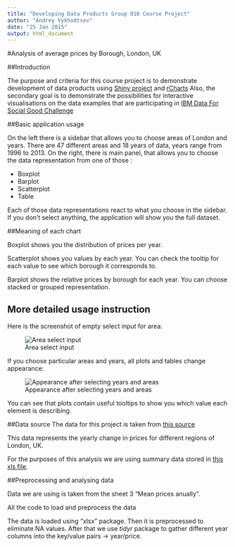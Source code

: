```yaml
---
title: "Developing Data Products Group 010 Course Project"
author: "Andrey Vykhodtsev"
date: "25 Jan 2015"
output: html_document
---
```


#Analysis of average prices by Borough, London, UK

##Introduction

The purpose and criteria for this course project is to demonstrate development of data products using [Shiny project](http://shiny.rstudio.com/) and [rCharts](http://rcharts.io/)
Also, the secondary goal is to demonstrate the possibilities for interactive visualisations on the data examples that are participating in [IBM Data For Social Good Challenge](http://ibmhadoop.challengepost.com/details/data)

##Basic application usage

On the left there is a sidebar that allows you to choose areas of London and years.
There are 47 different areas and 18 years of data, years range from 1996 to 2013.
On the right, there is main panel, that allows you to choose the data representation from one of those :

* Boxplot
* Barplot
* Scatterplot
* Table

Each of those data representations react to what you choose in the sidebar.
If you don't select anything, the application will show you the full dataset.

##Meaning of each chart

Boxplot shows you the distribution of prices per year. 

Scatterplot shows you values by each year. You can check the tooltip for each value to see which borough it corresponds to.

Barplot shows the relative prices by borough for each year. You can choose stacked or grouped representation.

## More detailed usage instruction

Here is the screenshot of empty select input for area:

![Area select input][1]

If you choose particular areas and years, all plots and tables change appearance:

![Appearance after selecting years and areas][2]

You can see that plots contain useful tooltips to show you which value each element is describing.

##Data source
The data for this project is taken from [this source](http://data.london.gov.uk/dataset/average-house-prices-borough)

This data represents the yearly change in prices for different regions of London, UK.

For the purposes of this analysis we are using summary data stored in [this xls file](https://londondatastore-upload.s3.amazonaws.com/average-house-prices-borough.xls).

##Preprocessing and analysing data

Data we are using is taken from the sheet 3 "Mean prices anually".

All the code to load and preprocess the data

The data is loaded using "xlsx" package. Then it is preprocessed to eliminate NA values.
After that we use *tidyr* package to gather different year columns into the key/value pairs -> year/price.

[1]: img/Screen1.png
[2]: img/Screen2.png